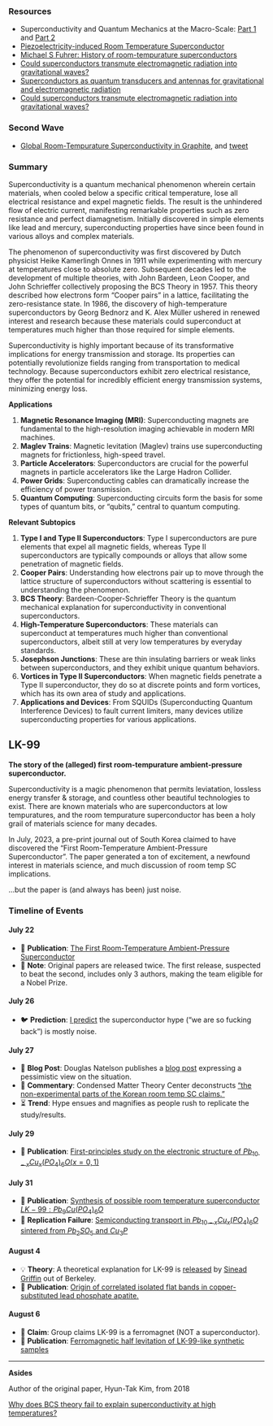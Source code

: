 ### Resources

- Superconductivity and Quantum Mechanics at the Macro-Scale: [Part 1](https://www.youtube.com/watch?v=Yx666k2XH8E) and [Part 2](https://www.youtube.com/watch?v=ROwLS0cKUN4)
- [Piezoelectricity-induced Room Temperature Superconductor](https://patents.google.com/patent/US20190058105A1/en)
- [Michael S Fuhrer: History of room-tempurature superconductors](https://twitter.com/MichaelSFuhrer/status/1686644227885944833?s=20)
- [Could superconductors transmute electromagnetic radiation into gravitational waves?](https://freerepublic.com/focus/f-chat/686516/posts)
- [Superconductors as quantum transducers and antennas for gravitational and electromagnetic radiation](https://arxiv.org/abs/gr-qc/0204012)
- [Could superconductors transmute electromagnetic radiation into gravitational waves?](https://freerepublic.com/focus/f-chat/686516/posts)

### Second Wave

- [Global Room-Tempurature Superconductivity in Graphite](https://onlinelibrary.wiley.com/doi/10.1002/qute.202300230), and [tweet](https://twitter.com/alexkaplan0/status/1752007480102531580)

### Summary

Superconductivity is a quantum mechanical phenomenon wherein certain materials, when cooled below a specific critical temperature, lose all electrical resistance and expel magnetic fields. The result is the unhindered flow of electric current, manifesting remarkable properties such as zero resistance and perfect diamagnetism. Initially discovered in simple elements like lead and mercury, superconducting properties have since been found in various alloys and complex materials.

The phenomenon of superconductivity was first discovered by Dutch physicist Heike Kamerlingh Onnes in 1911 while experimenting with mercury at temperatures close to absolute zero. Subsequent decades led to the development of multiple theories, with John Bardeen, Leon Cooper, and John Schrieffer collectively proposing the BCS Theory in 1957. This theory described how electrons form "Cooper pairs" in a lattice, facilitating the zero-resistance state. In 1986, the discovery of high-temperature superconductors by Georg Bednorz and K. Alex Müller ushered in renewed interest and research because these materials could superconduct at temperatures much higher than those required for simple elements.

Superconductivity is highly important because of its transformative implications for energy transmission and storage. Its properties can potentially revolutionize fields ranging from transportation to medical technology. Because superconductors exhibit zero electrical resistance, they offer the potential for incredibly efficient energy transmission systems, minimizing energy loss.

**Applications**

1. **Magnetic Resonance Imaging (MRI)**: Superconducting magnets are fundamental to the high-resolution imaging achievable in modern MRI machines.
2. **Maglev Trains**: Magnetic levitation (Maglev) trains use superconducting magnets for frictionless, high-speed travel.
3. **Particle Accelerators**: Superconductors are crucial for the powerful magnets in particle accelerators like the Large Hadron Collider.
4. **Power Grids**: Superconducting cables can dramatically increase the efficiency of power transmission.
5. **Quantum Computing**: Superconducting circuits form the basis for some types of quantum bits, or "qubits," central to quantum computing.

**Relevant Subtopics**

1. **Type I and Type II Superconductors**: Type I superconductors are pure elements that expel all magnetic fields, whereas Type II superconductors are typically compounds or alloys that allow some penetration of magnetic fields.
2. **Cooper Pairs**: Understanding how electrons pair up to move through the lattice structure of superconductors without scattering is essential to understanding the phenomenon.
3. **BCS Theory**: Bardeen-Cooper-Schrieffer Theory is the quantum mechanical explanation for superconductivity in conventional superconductors.
4. **High-Temperature Superconductors**: These materials can superconduct at temperatures much higher than conventional superconductors, albeit still at very low temperatures by everyday standards.
5. **Josephson Junctions**: These are thin insulating barriers or weak links between superconductors, and they exhibit unique quantum behaviors.
6. **Vortices in Type II Superconductors**: When magnetic fields penetrate a Type II superconductor, they do so at discrete points and form vortices, which has its own area of study and applications.
7. **Applications and Devices**: From SQUIDs (Superconducting Quantum Interference Devices) to fault current limiters, many devices utilize superconducting properties for various applications.

## LK-99

**The story of the (alleged) first room-tempurature ambient-pressure superconductor.**

Superconductivity is a magic phenomenon that permits leviatation, lossless energy transfer & storage, and countless other beautiful technologies to exist. There are known materials who are superconductors at low tempuratures, and the room tempurature superconductor has been a holy grail of materials science for many decades.

In July, 2023, a pre-print journal out of South Korea claimed to have discovered the "First Room-Temperature Ambient-Pressure Superconductor". The paper generated a ton of excitement, a newfound interest in materials science, and much discussion of room temp SC implications.

...but the paper is (and always has been) just noise.

### Timeline of Events

#### **July 22**

- 📑 **Publication**: [The First Room-Temperature Ambient-Pressure Superconductor](https://arxiv.org/abs/2307.12008)
- 📝 **Note**: Original papers are released twice. The first release, suspected to beat the second, includes only 3 authors, making the team eligible for a Nobel Prize.

#### **July 26**

- 🐦 **Prediction**: [I predict](https://twitter.com/0xbmac/status/1684338975459233792?s=20) the superconductor hype ("we are so fucking back") is mostly noise.

#### **July 27**

- 📝 **Blog Post**: Douglas Natelson publishes a [blog post](http://nanoscale.blogspot.com/2023/07/condensed-matter-on-public-stage-and.html) expressing a pessimistic view on the situation.
- 💬 **Commentary**: Condensed Matter Theory Center deconstructs ["the non-experimental parts of the Korean room temp SC claims."](https://twitter.com/condensed_the/status/1684551820293681153?s=20)
- ⏳ **Trend**: Hype ensues and magnifies as people rush to replicate the study/results.

#### **July 29**

- 📑 **Publication**: [First-principles study on the electronic structure of $Pb_{10−x}Cu_x(PO_4)_6O (x=0, 1)$](https://arxiv.org/abs/2307.16040)

#### **July 31**

- 📑 **Publication**: [Synthesis of possible room temperature superconductor $LK-99:Pb_9Cu(PO_4)_6O$](https://arxiv.org/abs/2307.16402)
- 🚫 **Replication Failure**: [Semiconducting transport in $Pb_{10-x}Cu_x(PO_4)_6O$ sintered from $Pb_2SO_5$ and $Cu_3P$](https://arxiv.org/ftp/arxiv/papers/2307/2307.16802.pdf)

#### **August 4**

- 💡 **Theory**: A theoretical explanation for LK-99 is [released](https://twitter.com/sineatrix/status/1686182852667572224) by [Sinead Griffin](https://twitter.com/sineatrix) out of Berkeley.
- 📑 **Publication**: [Origin of correlated isolated flat bands in copper-substituted lead phosphate apatite.](https://arxiv.org/pdf/2307.16892.pdf)

#### **August 6**

- 📝 **Claim**: Group claims LK-99 is a ferromagnet (NOT a superconductor).
- 📑 **Publication**: [Ferromagnetic half levitation of LK-99-like synthetic samples](https://arxiv.org/abs/2308.03110)

---

**Asides**

Author of the original paper, Hyun-Tak Kim, from 2018

[Why does BCS theory fail to explain superconductivity at high temperatures?](https://www.quora.com/Why-does-BCS-theory-fail-to-explain-superconductivity-at-high-temperatures/answer/Hyun-Tak-Kim-1?srid=5GeDe)






